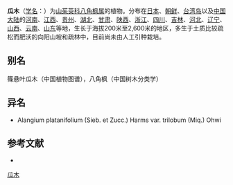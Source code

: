 {{speciesbox
| name = 瓜木
| status = 
| status_system = 
| image =Alangium platanifolium var. trilobatum (Montage).jpg
| genus = Alangium
| species = platanifolium
| authority = (Sieb. et Zucc.) Harms in Engl.
}}

'''瓜木'''（[[学名|学名]]：{{lang|la|''Alangium platanifolium''}}）为[[山茱萸科|山茱萸科]][[八角枫属|八角枫属]]的植物。分布在[[日本|日本]]、[[朝鲜|朝鲜]]、[[台湾岛|台湾岛]]以及[[中国大陆|中国大陆]]的[[河南|河南]]、[[江西|江西]]、[[贵州|贵州]]、[[湖北|湖北]]、[[甘肃|甘肃]]、[[陕西|陕西]]、[[浙江|浙江]]、[[四川|四川]]、[[吉林|吉林]]、[[河北|河北]]、[[辽宁|辽宁]]、[[山西|山西]]、[[云南|云南]]、[[山东|山东]]等地，生长于海拔200米至2,600米的地区，多生于土质比较疏松而肥沃的向阳山坡和疏林中，目前尚未由人工引种栽培。

== 别名 ==
篠悬叶瓜木（中国植物图谱），八角枫（中国树木分类学）

== 异名 ==
* Alangium platanifolium (Sieb. et Zucc.) Harms var. trilobum (Miq.) Ohwi

== 参考文献 ==
<div class="references-small">
* {{cite web| url =http://www.bioinfo.cn/db05/KmzwSpecies.php?action=view&id=1086| title =瓜木| work =《中国高等植物数据库全库》| publisher =中国科学院微生物研究所| author =昆明植物研究所| accessdate =2009-02-22| deadurl =yes| archiveurl =https://web.archive.org/web/20160305032352/http://www.bioinfo.cn/db05/KmzwSpecies.php?action=view&id=1086| archivedate =2016-03-05}}
</div>
{{Taxonbar|from=Q7218203}}

[[Category:八角枫属|瓜木]]


{{植物小作品}}